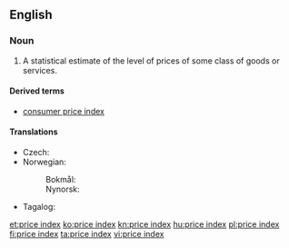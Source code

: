 ==English==
{{wikipedia}}

===Noun===
{{en-noun|head=[[price]] [[index]]|price indices}}

# {{lb|en|economics}} A statistical estimate of the level of prices of some class of goods or services.

====Derived terms====
* [[consumer price index]]

====Translations====
{{trans-top|statistical estimate}}
* Czech: {{t|cs|cenová hladina|f}}
* Norwegian:
*: Bokmål: {{t|nb|prisindeks|m}}
*: Nynorsk: {{t|nn|prisindeks|m}}
{{trans-mid}}
* Tagalog: {{t|tl|bilnuro ng bili}}
{{trans-bottom}}

[[et:price index]]
[[ko:price index]]
[[kn:price index]]
[[hu:price index]]
[[pl:price index]]
[[fi:price index]]
[[ta:price index]]
[[vi:price index]]